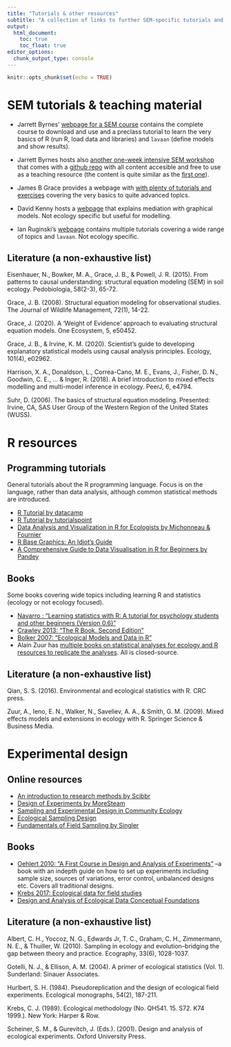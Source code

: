 ```yaml
---
title: "Tutorials & other resources"
subtitle: "A collection of links to further SEM-specific tutorials and resources"
output:
  html_document:
    toc: true
    toc_float: true
editor_options:
  chunk_output_type: console
---
```



```r
knitr::opts_chunk$set(echo = TRUE)
```




# SEM tutorials & teaching material

* Jarrett Byrnes' [webpage for a SEM course](http://jarrettbyrnes.info/ubc_sem/) contains the complete course to download and use and a preclass tutorial to learn the very basics of R (run R, load data and libraries) and `lavaan` (define models and show results).

* Jarrett Byrnes hosts also [another one-week intensive SEM workshop](https://jebyrnes.github.io/semclass/index.html) that comes with a  [github repo](https://github.com/jebyrnes/semclass) with all content accesible and free to use as a teaching resource (the content is quite similar as the [first one](http://jarrettbyrnes.info/ubc_sem/)).

* James B Grace provides a webpage with [with plenty of tutorials and exercises](https://www.usgs.gov/centers/wetland-and-aquatic-research-center/science/quantitative-analysis-using-structural-equation?qt-science_center_objects=0#qt-science_center_objects) covering the very basics to quite advanced topics.

* David Kenny hosts a [webpage](http://davidakenny.net/cm/mediate.htm) that explains mediation with graphical models. Not ecology specific but useful for modelling.

* Ian Ruginski's [webpage](https://www.ianruginski.com/post/) contains multiple tutorials covering a wide range of topics and `lavaan`. Not ecology specific.


## Literature (a non-exhaustive list)
Eisenhauer, N., Bowker, M. A., Grace, J. B., & Powell, J. R. (2015). From patterns to causal understanding: structural equation modeling (SEM) in soil ecology. Pedobiologia, 58(2-3), 65-72.

Grace, J. B. (2008). Structural equation modeling for observational studies. The Journal of Wildlife Management, 72(1), 14-22.

Grace, J. (2020). A 'Weight of Evidence' approach to evaluating structural equation models. One Ecosystem, 5, e50452.

Grace, J. B., & Irvine, K. M. (2020). Scientist’s guide to developing explanatory statistical models using causal analysis principles. Ecology, 101(4), e02962.

Harrison, X. A., Donaldson, L., Correa-Cano, M. E., Evans, J., Fisher, D. N., Goodwin, C. E., ... & Inger, R. (2018). A brief introduction to mixed effects modelling and multi-model inference in ecology. PeerJ, 6, e4794.

Suhr, D. (2006). The basics of structural equation modeling. Presented: Irvine, CA, SAS User Group of the Western Region of the United States (WUSS).


# R resources
## Programming tutorials
General tutorials about the R programming language. Focus is on the language, rather than data analysis, although common statistical methods are introduced.

* [R Tutorial by datacamp](https://www.statmethods.net/r-tutorial/index.html)
* [R Tutorial by tutorialspoint](https://www.tutorialspoint.com/r/index.htm)
* [Data Analysis and Visualization in R for Ecologists by Michonneau & Fournier](https://datacarpentry.org/R-ecology-lesson/index.html)
* [R Base Graphics: An Idiot's Guide](https://rstudio-pubs-static.s3.amazonaws.com/7953_4e3efd5b9415444ca065b1167862c349.html)
* [A Comprehensive Guide to Data Visualisation in R for Beginners by Pandey](https://towardsdatascience.com/a-guide-to-data-visualisation-in-r-for-beginners-ef6d41a34174)


## Books
Some books covering wide topics including learning R and statistics (ecology or not ecology focused).

* [Navarro : "Learning statistics with R: A tutorial for psychology students and other beginners (Version 0.6)"](https://learningstatisticswithr.com/lsr-0.6.pdf)
* [Crawley 2013: "The R Book. Second Edition"](https://www.cs.upc.edu/~robert/teaching/estadistica/TheRBook.pdf)
* [Bolker 2007: "Ecological Models and Data in R"](https://ms.mcmaster.ca/~bolker/emdbook/book.pdf)
* Alain Zuur has [multiple books on statistical analyses for ecology and R resources to replicate the analyses](https://highstat.com/index.php). All is closed-source.



## Literature (a non-exhaustive list)

Qian, S. S. (2016). Environmental and ecological statistics with R. CRC press.

Zuur, A., Ieno, E. N., Walker, N., Saveliev, A. A., & Smith, G. M. (2009). Mixed effects models and extensions in ecology with R. Springer Science & Business Media.


# Experimental design
## Online resources
* [An introduction to research methods by Scibbr](https://www.scribbr.com/category/methodology/)
* [Design of Experiments by MoreSteam](https://www.moresteam.com/toolbox/design-of-experiments.cfm)
* [Sampling and Experimental Design in Community Ecology](http://ordination.okstate.edu/sampling.htm)
* [Ecological Sampling
Design](https://training.fws.gov/courses/CSP/CSP3200/resources/ecological-sampling-design-14.pdf)
* [Fundamentals of Field Sampling by Singler](http://www.ecologyandevolution.org/fieldresearch.html)


## Books
* [Oehlert 2010: "A First Course in Design and Analysis of Experiments"](http://users.stat.umn.edu/~gary/book/fcdae.pdf)
--a book with an indepth guide on how to set up experiments including sample size, sources of variations, error control, unbalanced designs etc. Covers all traditional designs.
* [Krebs 2017: Ecological data for field studies](https://www.zoology.ubc.ca/~krebs/downloads/krebs_chapter_01_2017.pdf)
* [Design and Analysis of Ecological Data Conceptual Foundations](http://www.umass.edu/landeco/teaching/ecodata/schedule/ecological.data.pdf)



## Literature (a non-exhaustive list)
Albert, C. H., Yoccoz, N. G., Edwards Jr, T. C., Graham, C. H., Zimmermann, N. E., & Thuiller, W. (2010). Sampling in ecology and evolution–bridging the gap between theory and practice. Ecography, 33(6), 1028-1037.

Gotelli, N. J., & Ellison, A. M. (2004). A primer of ecological statistics (Vol. 1). Sunderland: Sinauer Associates.

Hurlbert, S. H. (1984). Pseudoreplication and the design of ecological field experiments. Ecological monographs, 54(2), 187-211.

Krebs, C. J. (1989). Ecological methodology (No. QH541. 15. S72. K74 1999.). New York: Harper & Row.

Scheiner, S. M., & Gurevitch, J. (Eds.). (2001). Design and analysis of ecological experiments. Oxford University Press.

